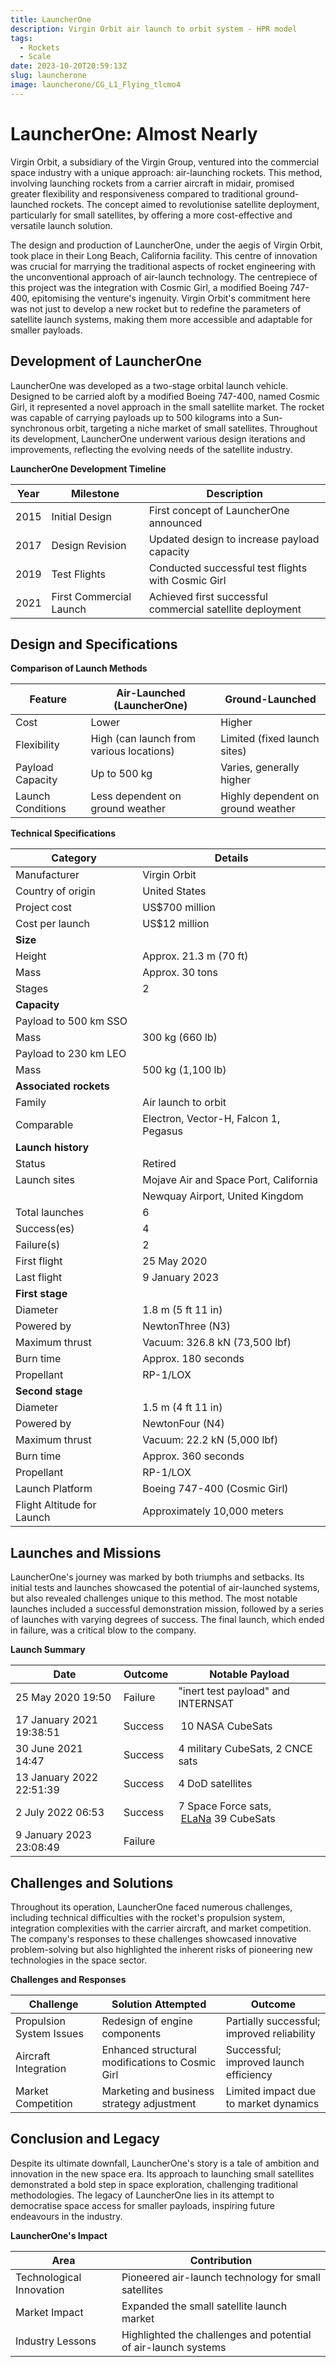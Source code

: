 ```yaml
---
title: LauncherOne
description: Virgin Orbit air launch to orbit system - HPR model
tags:
  - Rockets
  - Scale
date: 2023-10-20T20:59:13Z
slug: launcherone
image: launcherone/CG_L1_Flying_tlcmo4
---
```

# LauncherOne: Almost Nearly

Virgin Orbit, a subsidiary of the Virgin Group, ventured into the commercial space industry with a unique approach: air-launching rockets. This method, involving launching rockets from a carrier aircraft in midair, promised greater flexibility and responsiveness compared to traditional ground-launched rockets. The concept aimed to revolutionise satellite deployment, particularly for small satellites, by offering a more cost-effective and versatile launch solution.

<CloudImage image='launcherone/CG_L1_Underwing_fv1qwv' />

The design and production of LauncherOne, under the aegis of Virgin Orbit, took place in their Long Beach, California facility. This centre of innovation was crucial for marrying the traditional aspects of rocket engineering with the unconventional approach of air-launch technology. The centrepiece of this project was the integration with Cosmic Girl, a modified Boeing 747-400, epitomising the venture's ingenuity. Virgin Orbit's commitment here was not just to develop a new rocket but to redefine the parameters of satellite launch systems, making them more accessible and adaptable for smaller payloads.

## Development of LauncherOne

LauncherOne was developed as a two-stage orbital launch vehicle. Designed to be carried aloft by a modified Boeing 747-400, named Cosmic Girl, it represented a novel approach in the small satellite market. The rocket was capable of carrying payloads up to 500 kilograms into a Sun-synchronous orbit, targeting a niche market of small satellites. Throughout its development, LauncherOne underwent various design iterations and improvements, reflecting the evolving needs of the satellite industry.

**LauncherOne Development Timeline**

| Year | Milestone | Description |
|------|-----------|-------------|
| 2015 | Initial Design | First concept of LauncherOne announced |
| 2017 | Design Revision | Updated design to increase payload capacity |
| 2019 | Test Flights | Conducted successful test flights with Cosmic Girl |
| 2021 | First Commercial Launch | Achieved first successful commercial satellite deployment |

## Design and Specifications

**Comparison of Launch Methods**

| Feature | Air-Launched (LauncherOne) | Ground-Launched |
|---------|----------------------------|-----------------|
| Cost | Lower | Higher |
| Flexibility | High (can launch from various locations) | Limited (fixed launch sites) |
| Payload Capacity | Up to 500 kg | Varies, generally higher |
| Launch Conditions | Less dependent on ground weather | Highly dependent on ground weather |

**Technical Specifications**

| Category | Details |
| ------------------------- | --------------------------------------------------- |
| Manufacturer              | Virgin Orbit                                        |
| Country of origin         | United States                                       |
| Project cost              | US$700 million                                      |
| Cost per launch           | US$12 million                                       |
| **Size**                  |                                                     |
| Height                    | Approx. 21.3 m (70 ft)                              |
| Mass                      | Approx. 30 tons                                     |
| Stages                    | 2                                                   |
| **Capacity**              |                                                     |
| Payload to 500 km SSO     |                                                     |
| Mass                      | 300 kg (660 lb)                                     |
| Payload to 230 km LEO     |                                                     |
| Mass                      | 500 kg (1,100 lb)                                   |
| **Associated rockets**    |                                                     |
| Family                    | Air launch to orbit                                 |
| Comparable                | Electron, Vector-H, Falcon 1, Pegasus               |
| **Launch history**        |                                                     |
| Status                    | Retired                                             |
| Launch sites              | Mojave Air and Space Port, California               |
|                           | Newquay Airport, United Kingdom                     |
| Total launches            | 6                                                   |
| Success(es)               | 4                                                   |
| Failure(s)                | 2                                                   |
| First flight              | 25 May 2020                                         |
| Last flight               | 9 January 2023                                      |
| **First stage**           |                                                     |
| Diameter                  | 1.8 m (5 ft 11 in)                                  |
| Powered by                | NewtonThree (N3)                                    |
| Maximum thrust            | Vacuum: 326.8 kN (73,500 lbf)                       |
| Burn time                 | Approx. 180 seconds                                 |
| Propellant                | RP-1/LOX                                            |
| **Second stage**          |                                                     |
| Diameter                  | 1.5 m (4 ft 11 in)                                  |
| Powered by                | NewtonFour (N4)                                     |
| Maximum thrust            | Vacuum: 22.2 kN (5,000 lbf)                         |
| Burn time                 | Approx. 360 seconds                                 |
| Propellant                | RP-1/LOX                                            |
| Launch Platform           | Boeing 747-400 (Cosmic Girl)                        |
| Flight Altitude for Launch | Approximately 10,000 meters                         |

## Launches and Missions

LauncherOne's journey was marked by both triumphs and setbacks. Its initial tests and launches showcased the potential of air-launched systems, but also revealed challenges unique to this method. The most notable launches included a successful demonstration mission, followed by a series of launches with varying degrees of success. The final launch, which ended in failure, was a critical blow to the company.

**Launch Summary**

| Date | Outcome | Notable Payload |
| ---- | ---- | ---- |
| 25 May 2020 19:50 | Failure | "inert test payload" and INTERNSAT |
| 17 January 2021 19:38:51 | Success |  10 NASA CubeSats |
| 30 June 2021 14:47 | Success | 4 military CubeSats, 2 CNCE sats |
| 13 January 2022 22:51:39 | Success | 4 DoD satellites |
| 2 July 2022 06:53 | Success | 7 Space Force sats,  [ELaNa](https://en.wikipedia.org/wiki/Educational_Launch_of_Nanosatellites "Educational Launch of Nanosatellites") 39 CubeSats  |
| 9 January 2023 23:08:49 | Failure |  |

## Challenges and Solutions

Throughout its operation, LauncherOne faced numerous challenges, including technical difficulties with the rocket's propulsion system, integration complexities with the carrier aircraft, and market competition. The company's responses to these challenges showcased innovative problem-solving but also highlighted the inherent risks of pioneering new technologies in the space sector.

**Challenges and Responses**

| Challenge | Solution Attempted | Outcome |
|-----------|---------------------|---------|
| Propulsion System Issues | Redesign of engine components | Partially successful; improved reliability |
| Aircraft Integration | Enhanced structural modifications to Cosmic Girl | Successful; improved launch efficiency |
| Market Competition | Marketing and business strategy adjustment | Limited impact due to market dynamics |

## Conclusion and Legacy

Despite its ultimate downfall, LauncherOne's story is a tale of ambition and innovation in the new space era. Its approach to launching small satellites demonstrated a bold step in space exploration, challenging traditional methodologies. The legacy of LauncherOne lies in its attempt to democratise space access for smaller payloads, inspiring future endeavours in the industry.

**LauncherOne's Impact**

| Area | Contribution |
|------|--------------|
| Technological Innovation | Pioneered air-launch technology for small satellites |
| Market Impact | Expanded the small satellite launch market |
| Industry Lessons | Highlighted the challenges and potential of air-launch systems |
